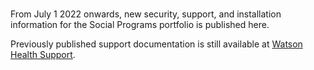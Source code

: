 
<br/>

<PageDescription>

From July 1 2022 onwards, new security, support, and installation information for the Social Programs portfolio is published here.

Previously published support documentation is still available at [Watson Health Support](https://ibmwatsonhealth.force.com/mysupport).

</PageDescription>


<Row className="resource-card-group">
<Column colMd={4} colLg={4} noGutterSm>

<ResourceCard
    color="dark"
    title="IBM Curam Social Program Management"
    subTitle="Product"
    actionIcon="arrowRight"
    href="/spm">

</ResourceCard>

</Column>
<Column colMd={4} colLg={4} noGutterSm>

<ResourceCard
    color="dark"
    title="IBM Watson Care Manager"
    subTitle="Product"
    actionIcon="arrowRight"
    href="/wcm">

</ResourceCard>

</Column>
</Row>